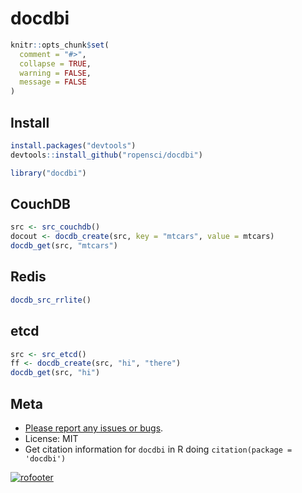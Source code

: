 docdbi
========

```r
knitr::opts_chunk$set(
  comment = "#>",
  collapse = TRUE,
  warning = FALSE,
  message = FALSE
)
```

## Install

```r
install.packages("devtools")
devtools::install_github("ropensci/docdbi")
```

```r
library("docdbi")
```

## CouchDB

```r
src <- src_couchdb()
docout <- docdb_create(src, key = "mtcars", value = mtcars)
docdb_get(src, "mtcars")
```

## Redis

```r
docdb_src_rrlite()
```

## etcd 

```r
src <- src_etcd()
ff <- docdb_create(src, "hi", "there")
docdb_get(src, "hi")
```

## Meta

* [Please report any issues or bugs](https://github.com/ropensci/docdbi/issues).
* License: MIT
* Get citation information for `docdbi` in R doing `citation(package = 'docdbi')`

[![rofooter](http://ropensci.org/public_images/github_footer.png)](http://ropensci.org)
